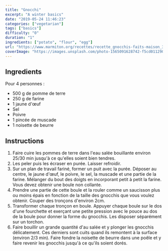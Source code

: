 ```yaml
---
title: "Gnocchi"
excerpt: "A winter basics"
date: "2019-05-24 11:46:23"
categories: ["vegetarian"]
tags: ["basics"]
difficulty: "0"
duration: "1"
ingredients: ["potato", "flour", "egg"]
url: "https://www.marmiton.org/recettes/recette_gnocchis-faits-maison_309952.aspx"
coverImage: "https://images.unsplash.com/photo-1565091628742-f5cd011290a6?ixid=MXwxMjA3fDB8MHxwaG90by1wYWdlfHx8fGVufDB8fHw%3D&ixlib=rb-1.2.1&auto=format&fit=crop&w=700&q=72"
---
```


## Ingredients

Pour 4 personnes :

- 500 g de pomme de terre
- 250 g de farine
- 1 jaune d'œuf
- Sel
- Poivre
- 1 pincée de muscade
- 1 noisette de beurre

## Instructions

1. Faire cuire les pommes de terre dans l'eau salée bouillante environ 25/30 min jusqu'à ce qu'elles soient bien tendres.
2. Les peler puis les écraser en purée. Laisser refroidir.
3. Sur un plan de travail fariné, former un puit avec la purée. Déposer au centre, le jaune d'œuf, le poivre, le sel, la muscade et une partie de la farine. Mélanger du bout des doigts en incorporant petit à petit la farine. Vous devez obtenir une boule non collante.
4. Prendre une partie de cette boule et la rouler comme un saucisson plus ou moins épais en fonction de la taille des gnocchis que vous voulez obtenir. Couper des tronçons d'environ 2cm.
5. Transformer chaque tronçon en boule. Appuyer chaque boule sur le dos d'une fourchette et exerçant une petite pression avec le pouce au dos de la boule pour donner la forme du gnocchis. Les disposer séparément sur un torchon.
6. Faire bouillir un grande quantité d'au salée et y plonger les gnocchis délicatement. Ces derniers sont cuits quand ils remontent à la surface (environ 2/3 min).
   Faire fondre la noisette de beurre dans une poêle et y faire revenir les gnocchis jusqu'à ce qu'ils soient dorés.
